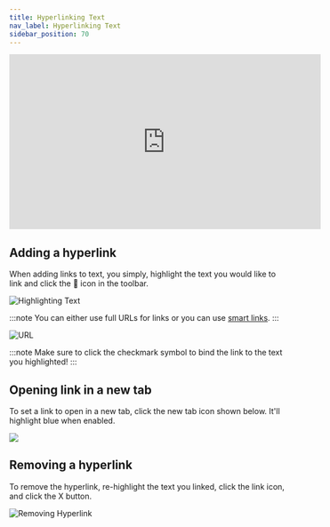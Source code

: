 ```yaml
---
title: Hyperlinking Text
nav_label: Hyperlinking Text
sidebar_position: 70
---
```


<iframe width="560" height="315" src="https://www.youtube.com/embed/U3LiOrr2DoQ" title="Hyperlinking Text" frameborder="0" allow="accelerometer; autoplay; clipboard-write; encrypted-media; gyroscope; picture-in-picture; web-share" referrerpolicy="strict-origin-when-cross-origin" allowfullscreen></iframe>

## Adding a hyperlink

When adding links to text, you simply, highlight the text you would like to link and click the 🔗 icon in the toolbar.

![Highlighting Text](/assets/studio/screely-1638303207965.png)

:::note
You can either use full URLs for links or you can
use [smart links](/docs/studio/content/Basic-Page-Editing/Smart-Links).
:::

![URL](/assets/studio/Hyperlinking_text_2.png)

:::note
Make sure to click the checkmark symbol to bind the link to the text you highlighted!
:::

## Opening link in a new tab

To set a link to open in a new tab, click the new tab icon shown below. It'll highlight blue when enabled.

![](/assets/studio/Hyperlinking_text_3.png)

## Removing a hyperlink

To remove the hyperlink, re-highlight the text you linked, click the link icon, and click the X button.

![Removing Hyperlink](/assets/studio/Hyperlinking_text_4.png)

